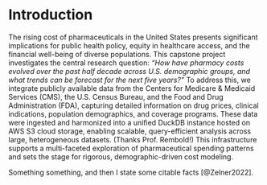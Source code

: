 # Introduction
The rising cost of pharmaceuticals in the United States presents significant implications for public health policy, equity in healthcare access, and the financial well-being of diverse populations. This capstone project investigates the central research question: _"How have pharmacy costs evolved over the past half decade across U.S. demographic groups, and what trends can be forecast for the next five years?"_ To address this, we integrate publicly available data from the Centers for Medicare & Medicaid Services (CMS), the U.S. Census Bureau, and the Food and Drug Administration (FDA), capturing detailed information on drug prices, clinical indications, population demographics, and coverage programs. These data were ingested and harmonized into a unified DuckDB instance hosted on AWS S3 cloud storage, enabling scalable, query-efficient analysis across large, heterogeneous datasets. (Thanks Prof. Rembold!) This infrastructure supports a multi-faceted exploration of pharmaceutical spending patterns and sets the stage for rigorous, demographic-driven cost modeling.

Something something, and then I state some citable facts [@Zelner2022].